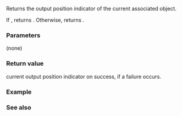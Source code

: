 {{cpp/io/basic_ostream/title | tellp}}
{{cpp/io/basic_ostream/navbar}}
{{ddcl |
pos_type tellp();
}}

Returns the output position indicator of the current associated {{tt|streambuf}} object.

{{rev begin}}
{{rev | since=c++11 |
Behaves as {{named req|UnformattedOutputFunction}} (except without actually performing output). After constructing and checking the sentry object, 
}}
{{rev end}}
If {{c|1=fail()==true}}, returns {{c|pos_type(-1)}}. Otherwise, returns {{c|rdbuf()-&gt;pubseekoff(0, std::ios_base::cur, std::ios_base::out)}}.

===Parameters===
(none)

===Return value===
current output position indicator on success, {{c|pos_type(-1)}} if a failure occurs.

===Example===
{{example
 | code=
#include &lt;iostream&gt;
#include &lt;sstream&gt;
int main()
{
    std::ostringstream s;
    std::cout &lt;&lt; s.tellp() &lt;&lt; '\n';
    s &lt;&lt; 'h';
    std::cout &lt;&lt; s.tellp() &lt;&lt; '\n';
    s &lt;&lt; "ello, world ";
    std::cout &lt;&lt; s.tellp() &lt;&lt; '\n';
    s &lt;&lt; 3.14 &lt;&lt; '\n';
    std::cout &lt;&lt; s.tellp() &lt;&lt; '\n' &lt;&lt; s.str();
}
 | output=
0
1
13
18
hello, world 3.14
}}

===See also===
{{dsc begin}}
{{dsc inc | cpp/io/basic_ostream/dsc seekp}}
{{dsc inc | cpp/io/basic_istream/dsc tellg}}
{{dsc inc | cpp/io/basic_istream/dsc seekg}}
{{dsc end}}

{{langlinks|de|es|fr|it|ja|pt|ru|zh}}